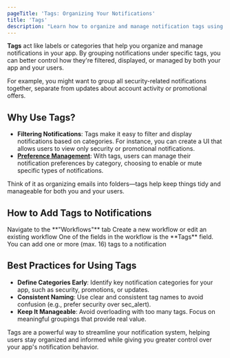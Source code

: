 ```yaml
---
pageTitle: 'Tags: Organizing Your Notifications'
title: 'Tags'
description: "Learn how to organize and manage notification tags using Novu's visual workflow editor for better user experience and notification management."
---
```


**Tags** act like labels or categories that help you organize and manage notifications in your app. By grouping notifications under specific tags, you can better control how they're filtered, displayed, or managed by both your app and your users.

For example, you might want to group all security-related notifications together, separate from updates about account activity or promotional offers.

## Why Use Tags?

- **Filtering Notifications**: Tags make it easy to filter and display notifications based on categories.
  For instance, you can create a UI that allows users to view only security or promotional notifications.
- **[Preference Management](/inbox/react/components/preferences)**: With tags, users can manage their notification preferences by category, choosing to enable or mute specific types of notifications.

Think of it as organizing emails into folders—tags help keep things tidy and manageable for both you and your users.

## How to Add Tags to Notifications

<Steps>
  <Step title="Navigate to Workflows">Navigate to the **"Workflows"** tab</Step>
  <Step title="Create or Edit Workflow">Create a new workflow or edit an existing workflow</Step>
  <Step title="Add Tags">
    One of the fields in the workflow is the **Tags** field. You can add one or more (max. 16) tags
    to a notification
  </Step>
</Steps>

## Best Practices for Using Tags

- **Define Categories Early**: Identify key notification categories for your app, such as security, promotions, or updates.
- **Consistent Naming**: Use clear and consistent tag names to avoid confusion (e.g., prefer security over sec_alert).
- **Keep It Manageable**: Avoid overloading with too many tags. Focus on meaningful groupings that provide real value.

Tags are a powerful way to streamline your notification system, helping users stay organized and informed while giving you greater control over your app's notification behavior.
